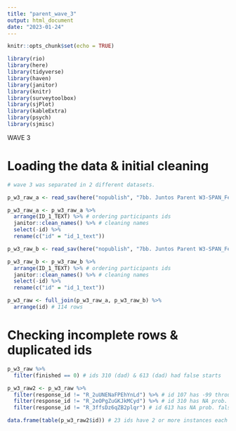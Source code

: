 ---
title: "parent_wave_3"
output: html_document
date: "2023-01-24"
---

```{r setup, include=FALSE}
knitr::opts_chunk$set(echo = TRUE)

library(rio)
library(here)
library(tidyverse)
library(haven)
library(janitor)
library(knitr)
library(surveytoolbox)
library(sjPlot)
library(kableExtra)
library(psych)
library(sjmisc)
```

################## WAVE 3 ##################

# Loading the data & initial cleaning
```{r}
# wave 3 was separated in 2 different datasets.

p_w3_raw_a <- read_sav(here("nopublish", "7bb. Juntos Parent W3-SPAN_February 10, 2021_10.26.sav"))

p_w3_raw_a <- p_w3_raw_a %>% 
  arrange(ID_1_TEXT) %>% # ordering participants ids
  janitor::clean_names() %>% # cleaning names
  select(-id) %>% 
  rename(c("id" = "id_1_text"))

p_w3_raw_b <- read_sav(here("nopublish", "7bb. Juntos Parent W3-SPAN_February 10, 2021_10.27.sav"))

p_w3_raw_b <- p_w3_raw_b %>% 
  arrange(ID_1_TEXT) %>% # ordering participants ids
  janitor::clean_names() %>% # cleaning names
  select(-id) %>% 
  rename(c("id" = "id_1_text"))

p_w3_raw <- full_join(p_w3_raw_a, p_w3_raw_b) %>% 
  arrange(id) # 114 rows
```


# Checking incomplete rows & duplicated ids
```{r}
p_w3_raw %>%
  filter(finished == 0) # ids 310 (dad) & 613 (dad) had false starts

p_w3_raw2 <- p_w3_raw %>%
  filter(response_id != "R_2uUNENaFPEhYnLd") %>% # id 107 has -99 throughout
  filter(response_id != "R_2eOPgZuGKJkMCyd") %>% # id 310 has NA prob. false start
  filter(response_id != "R_3ffsDz6qZB2plqr") # id 613 has NA prob. false start

data.frame(table(p_w3_raw2$id)) # 23 ids have 2 or more instances each (ids 408 and 415 has 3 instances each)
```



